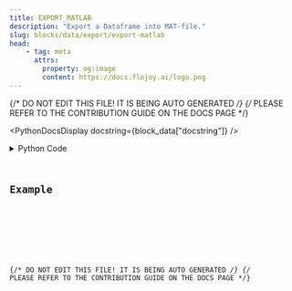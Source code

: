 ```yaml
---
title: EXPORT_MATLAB
description: "Export a Dataframe into MAT-file."
slug: blocks/data/export/export-matlab
head:
    - tag: meta
      attrs:
        property: og:image
        content: https://docs.flojoy.ai/logo.png
---
```


{/* DO NOT EDIT THIS FILE! IT IS BEING AUTO GENERATED */}
{/* PLEASE REFER TO THE CONTRIBUTION GUIDE ON THE DOCS PAGE */}


<PythonDocsDisplay docstring={block_data["docstring"]} />
<details>
<summary>Python Code</summary>



<Code code={pythonCode} lang="py" wrap theme="dracula" />

[Find this Flojoy Block on GitHub](https://github.com/flojoy-ai/blocks/blob/main/blocks/DATA/EXPORT/EXPORT_MATLAB/EXPORT_MATLAB.py)

</details>

## Example


<GetHelpWidget />


<AppDisplay app={app} blockName="EXPORT_MATLAB" client:visible />


<Example />

{/* DO NOT EDIT THIS FILE! IT IS BEING AUTO GENERATED */}
{/* PLEASE REFER TO THE CONTRIBUTION GUIDE ON THE DOCS PAGE */}
